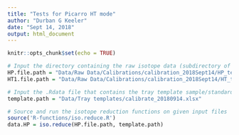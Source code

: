 ```yaml
---
title: "Tests for Picarro HT mode"
author: "Durban G Keeler"
date: "Sept 14, 2018"
output: html_document
---
```


```r
knitr::opts_chunk$set(echo = TRUE)
```

```r

# Input the directory containing the raw isotope data (subdirectory of 'Raw data')
HP.file.path = "Data/Raw Data/Calibrations/calibration_2018Sept14/HP_test/HIDS2272_IsoWater_20180915_204841.csv"
HT1.file.path = "Data/Raw Data/Calibrations/calibration_2018Sept14/HT_test/HIDS2272_HT_IsoWater_20180914_214604.csv"

# Input the .Rdata file that contains the tray template sample/standards locations
template.path = "Data/Tray templates/calibrate_20180914.xlsx"

# Source and run the isotope reduction functions on given input files
source('R-functions/iso.reduce.R')
data.HP = iso.reduce(HP.file.path, template.path)

```
